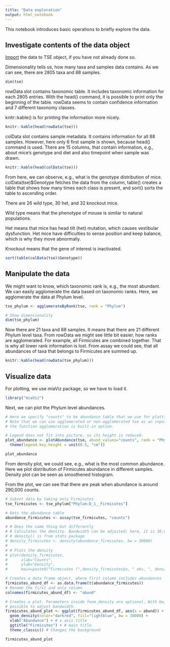 ```yaml
---
title: "Data exploration"
output: html_notebook
---
```


This notebook introduces basic operations to briefly explore the data. 

## Investigate contents of the data object
[Import](import.Rmd) the data to TSE object, if you have not already done so.

Dimensionality tells us, how many taxa and samples data contains. As we can see, 
there are 2805 taxa and 88 samples.

```r
dim(tse)
```

rowData slot contains taxonomic table. It includes taxonomic information
for each 2805 entries. With the head() command, it is possible to print only 
the beginning of the table. rowData seems to contain confidence information and
7 different taxonomy classes.

knitr::kable() is for printing the information more nicely.

```r
knitr::kable(head(rowData(tse)))
```

colData slot contains sample metadata. It contains information for all 88 samples.
However, here only 6 first sample is shown, because head() command is used. There
are 15 columns, that contain information, e.g., about mice's genotype and diet 
and also timepoint when sample was drawn.

```r
knitr::kable(head(colData(tse)))
```

From here, we can observe, e.g., what is the genotype distribution of mice.
colData(tse)$Genotype fetches the data from the column, table() creates a table
that shows how many times each class is present, and sort() sorts the table to 
ascending order.

There are 26 wild type, 30 het, and 32 knockout mice. 

Wild type means that the phenotype of mouse is similar to natural populations. 

Het means that mice has head tilt (het) mutation, which causes vestibular 
dysfunction. Het mice have difficulties to sense position and keep balance, 
which is why they move abnormally. 

Knockout means that the gene of interest is inactivated.

```r
sort(table(colData(tse)$Genotype))
```

## Manipulate the data
We might want to know, which taxonomic rank is, e.g., the most abundant. We can 
easily agglomerate the data based on taxonomic ranks. Here, we agglomerate 
the data at Phylum level. 

```r
tse_phylum <- agglomerateByRank(tse, rank = "Phylum")

# Show dimensionality
dim(tse_phylum)
```

Now there are 21 taxa and 88 samples. It means that there are 21 different Phylum
level taxa. From rowData we might see little bit easier, how ranks are agglomerated. 
For example, all Firmicutes are combined together. That is why all lower rank 
information is lost. From assay we could see, that all abundances of taxa that 
belongs to Firmicutes are summed up.

```r
knitr::kable(head(rowData(tse_phylum)))
```

## Visualize data
For plotting, we use miaViz package, so we have to load it.

```r
library("miaViz")
```

Next, we can plot the Phylum level abundances. 

```r
# Here we specify "counts" to be abundance table that we use for plotting.
# Note that we can use agglomerated or non-agglomerated tse as an input, because
# the function agglomeration is built-in option. 

# Legend does not fit into picture, so its height is reduced.
plot_abundance <- plotAbundance(tse, abund_values="counts", rank = "Phylum") +
  theme(legend.key.height = unit(0.5, "cm")) 

plot_abundance 
```

From density plot, we could see, e.g., what is the most common abundance.
Here we plot distribution of Firmicutes abundance in different samples. 
Density plot can be seen as smoothened histogram.

From the plot, we can see that there are peak when abundance is around
290,000 counts.

```r
# Subset data by taking only Firmicutes
tse_firmicutes <- tse_phylum["Phylum:D_1__Firmicutes"]

# Gets the abundance table
abundance_firmicutes <- assay(tse_firmicutes, "counts")

# # Does the same thing but differently
# # Calculates the density. Bandwidth can be adjusted; here, it is 30,000.
# # density() is from stats package
# density_firmicutes <- density(abundance_firmicutes, bw = 30000)
# 
# # Plots the density
# plot(density_firmicutes, 
#      xlab="Counts",
#      ylab="Density",
#      main=paste0("Firmicutes (",density_firmicutes$n, " obs, ", density_firmicutes$bw, " bw)"))

# Creates a data frame object, where first column includes abundances
firmicutes_abund_df <- as.data.frame(t(abundance_firmicutes))
# Rename the first and only column
colnames(firmicutes_abund_df) <- "abund"

# Creates a plot. Parameters inside feom_density are optional. With bw, it is 
# possible to adjust bandwidth.
firmicutes_abund_plot <- ggplot(firmicutes_abund_df, aes(x = abund)) + 
  geom_density(color="darkred", fill="lightblue", bw = 30000) +
  xlab("Abundance") + # x axis title
  ggtitle("Firmicutes") + # main title
  theme_classic() # Changes the background

firmicutes_abund_plot

```